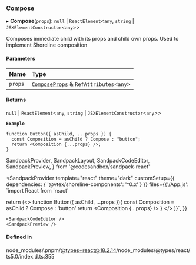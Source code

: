 ### Compose

▸ **Compose**(`props`): `null` \| `ReactElement`\<`any`, `string` \| `JSXElementConstructor`\<`any`\>\>

Composes immediate child with its props and child own props.
Used to implement Shoreline composition

#### Parameters

| Name    | Type                                                  |
| :------ | :---------------------------------------------------- |
| `props` | [`ComposeProps`](props.md) & `RefAttributes`\<`any`\> |

#### Returns

`null` \| `ReactElement`\<`any`, `string` \| `JSXElementConstructor`\<`any`\>\>

**`Example`**

```tsx copy showLineNumbers filename="example.tsx"
function Button({ asChild, ...props }) {
  const Composition = asChild ? Compose : "button";
  return <Composition {...props} />;
}
```

SandpackProvider,
SandpackLayout,
SandpackCodeEditor,
SandpackPreview,
} from '@codesandbox/sandpack-react'

<SandpackProvider
template="react"
theme="dark"
customSetup={{ dependencies: { '@vtex/shoreline-components': '^0.x' } }}
files={{'/App.js': `import React from 'react'

return (<>
function Button({ asChild, ...props }){
const Composition = asChild ? Compose : 'button'
return <Composition {...props} />
}
</>
)}`,
}}

>   <SandpackLayout>

    <SandpackCodeEditor />
    <SandpackPreview />

  </SandpackLayout>
</SandpackProvider>

#### Defined in

node_modules/.pnpm/@types+react@18.2.14/node_modules/@types/react/ts5.0/index.d.ts:355
